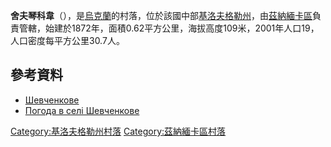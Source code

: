 {{coord|48|37|42|N|32|48|39|E|scale:100000_region:UA|display=title}}

'''舍夫琴科韋'''（{{lang-uk|Шевченкове}}），是[[烏克蘭|烏克蘭]]的村落，位於該國中部[[基洛夫格勒州|基洛夫格勒州]]，由[[茲納緬卡區_(烏克蘭)|茲納緬卡區]]負責管轄，始建於1872年，面積0.62平方公里，海拔高度109米，2001年人口19，人口密度每平方公里30.7人。

==參考資料==
* [http://gska2.rada.gov.ua/pls/z7502/A005?rdat1=30.01.2010&rf7571=16802 Шевченкове]{{dead link|date=2018年4月 |bot=InternetArchiveBot |fix-attempted=yes }}
* [http://weather.in.ua/ua/kirovogradskaja/28835 Погода в селі Шевченкове]

{{DEFAULTSORT:Шевченкове}}
[[Category:基洛夫格勒州村落|Category:基洛夫格勒州村落]]
[[Category:茲納緬卡區村落|Category:茲納緬卡區村落]]


{{Kirovohrad-geo-stub}}